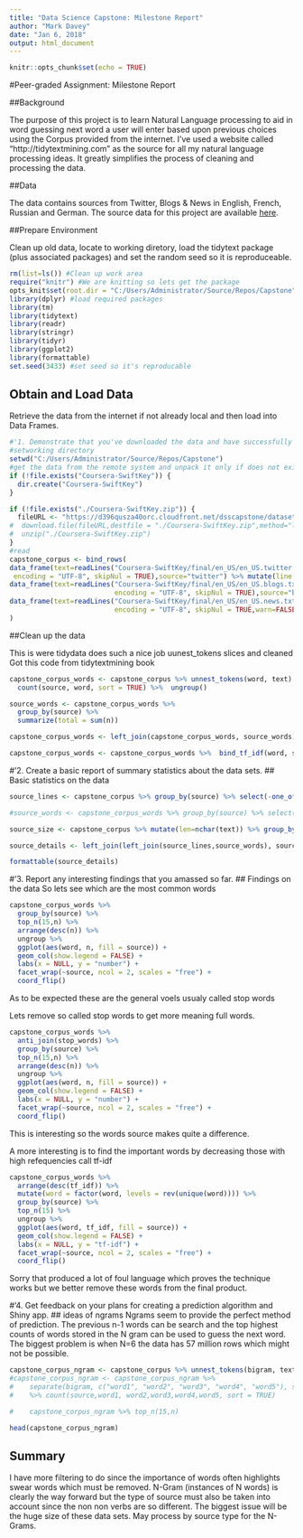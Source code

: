 ```yaml
---
title: "Data Science Capstone: Milestone Report"
author: "Mark Davey"
date: "Jan 6, 2018"
output: html_document
---
```


```r
knitr::opts_chunk$set(echo = TRUE)
```

#Peer-graded Assignment: Milestone Report

##Background

The purpose of this project is to learn Natural Language processing to aid in word guessing next word a user will enter based upon previous choices using the Corpus provided from the internet. I've used a website called "http://tidytextmining.com" as the source for all my natural language processing ideas. It greatly simplifies the process of cleaning and processing the data.

##Data

The data contains sources from Twitter, Blogs & News in English, French, Russian and German. The source data for this project are available [here](https://d396qusza40orc.cloudfront.net/dsscapstone/dataset/Coursera-SwiftKey.zip).


##Prepare Environment

Clean up old data, locate to working diretory, load the tidytext package (plus associated packages) and set the random seed so it is reproduceable. 

```r
rm(list=ls()) #Clean up work area
require("knitr") #We are knitting so lets get the package
opts_knit$set(root.dir = "C:/Users/Administrator/Source/Repos/Capstone")
library(dplyr) #load required packages
library(tm)
library(tidytext)
library(readr)
library(stringr)
library(tidyr)
library(ggplot2)
library(formattable)
set.seed(3433) #set seed so it's reproducable
```

## Obtain and Load Data

Retrieve the data from the internet if not already local and then load into Data Frames.

```r
#'1. Demonstrate that you've downloaded the data and have successfully loaded it in.
#setworking directory
setwd("C:/Users/Administrator/Source/Repos/Capstone")
#get the data from the remote system and unpack it only if does not exist
if (!file.exists("Coursera-SwiftKey")) {
  dir.create("Coursera-SwiftKey")
}

if (!file.exists("./Coursera-SwiftKey.zip")) {
  fileURL <- "https://d396qusza40orc.cloudfront.net/dsscapstone/dataset/Coursera-SwiftKey.zip"
#  download.file(fileURL,destfile = "./Coursera-SwiftKey.zip",method="libcurl")
#  unzip("./Coursera-SwiftKey.zip")
}
#read 
capstone_corpus <- bind_rows(
data_frame(text=readLines("Coursera-SwiftKey/final/en_US/en_US.twitter.txt", 
 encoding = "UTF-8", skipNul = TRUE),source="twitter") %>% mutate(line = 1:n()),
data_frame(text=readLines("Coursera-SwiftKey/final/en_US/en_US.blogs.txt", 
                          encoding = "UTF-8", skipNul = TRUE),source="blogs") %>% mutate(line = 1:n()),
data_frame(text=readLines("Coursera-SwiftKey/final/en_US/en_US.news.txt", 
                          encoding = "UTF-8", skipNul = TRUE,warn=FALSE),source="news") %>% mutate(line = 1:n())
)
```

##Clean up the data

This is were tidydata does such a nice job uunest_tokens slices and cleaned
Got this code from tidytextmining book 

```r
capstone_corpus_words <- capstone_corpus %>% unnest_tokens(word, text) %>%
  count(source, word, sort = TRUE) %>%  ungroup()

source_words <- capstone_corpus_words %>% 
  group_by(source) %>% 
  summarize(total = sum(n))

capstone_corpus_words <- left_join(capstone_corpus_words, source_words)

capstone_corpus_words <- capstone_corpus_words %>%  bind_tf_idf(word, source, n)

```

#'2. Create a basic report of summary statistics about the data sets.
## Basic statistics on the data

```r

source_lines <- capstone_corpus %>% group_by(source) %>% select(-one_of(c('text'))) %>% filter(line == max(line)) %>% distinct(source, line)

#source_words <- capstone_corpus_words %>% group_by(source) %>% select(-one_of(c('line'))) %>%  distinct(source, word) #%>% count(words=source) %>% select(source,words=n)

source_size <- capstone_corpus %>% mutate(len=nchar(text)) %>% group_by(source) %>% summarise(size = sum(len))

source_details <- left_join(left_join(source_lines,source_words), source_size)

formattable(source_details)

```

#'3. Report any interesting findings that you amassed so far.
## Findings on the data
So lets see which are the most common words
```r
capstone_corpus_words %>%
  group_by(source) %>% 
  top_n(15,n) %>% 
  arrange(desc(n)) %>%
  ungroup %>%
  ggplot(aes(word, n, fill = source)) +
  geom_col(show.legend = FALSE) +
  labs(x = NULL, y = "number") +
  facet_wrap(~source, ncol = 2, scales = "free") +
  coord_flip()
```
As to be expected these are the general voels usualy called stop words 

Lets remove so called stop words to get more meaning full words.
```r
capstone_corpus_words %>%
  anti_join(stop_words) %>%
  group_by(source) %>% 
  top_n(15,n) %>% 
  arrange(desc(n)) %>%
  ungroup %>%
  ggplot(aes(word, n, fill = source)) +
  geom_col(show.legend = FALSE) +
  labs(x = NULL, y = "number") +
  facet_wrap(~source, ncol = 2, scales = "free") +
  coord_flip()
```
This is interesting so the words source makes quite a difference.

A more interesting is to find the important words by decreasing those with high refequencies call tf-idf 
```r

capstone_corpus_words %>%
  arrange(desc(tf_idf)) %>%
  mutate(word = factor(word, levels = rev(unique(word)))) %>% 
  group_by(source) %>% 
  top_n(15) %>% 
  ungroup %>%
  ggplot(aes(word, tf_idf, fill = source)) +
  geom_col(show.legend = FALSE) +
  labs(x = NULL, y = "tf-idf") +
  facet_wrap(~source, ncol = 2, scales = "free") +
  coord_flip()

```
Sorry that produced a lot of foul language which proves the technique works but we better remove these words from the final product.

#'4. Get feedback on your plans for creating a prediction algorithm and Shiny app.
## ideas of ngrams
Ngrams seem to provide the perfect method of prediction. The previous n-1 words can be search and the top highest counts of words stored in the N gram can be used to guess the next word. The biggest problem is when N=6 the data has 57 million rows which might not be possible. 
```r

capstone_corpus_ngram <- capstone_corpus %>% unnest_tokens(bigram, text, token = "ngrams", n = 5)
#capstone_corpus_ngram <- capstone_corpus_ngram %>% 
#    separate(bigram, c("word1", "word2", "word3", "word4", "word5"), sep = " ") 
#    %>% count(source,word1, word2,word3,word4,word5, sort = TRUE) 

#    capstone_corpus_ngram %>% top_n(15,n) 

head(capstone_corpus_ngram)
```


## Summary
I have more filtering to do since the importance of words often highlights swear words which must be removed. N-Gram (instances of N words) is clearly the way forward but the type of source must also be taken into account since the non non verbs are so different. The biggest issue will be the huge size of these data sets. May process by source type for the N-Grams.

